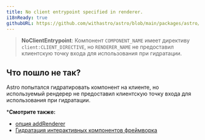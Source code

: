 ```yaml
---
title: No client entrypoint specified in renderer.
i18nReady: true
githubURL: https://github.com/withastro/astro/blob/main/packages/astro/src/core/errors/errors-data.ts
---
```


> **NoClientEntrypoint**: Компонент `COMPONENT_NAME` имеет директиву `client:CLIENT_DIRECTIVE`, но `RENDERER_NAME` не предоставил клиентскую точку входа для использования при гидратации.

## Что пошло не так?
Astro попытался гидратировать компонент на клиенте, но используемый рендерер не предоставил клиентскую точку входа для использования при гидратации.

***Смотрите также:**
-  [опция addRenderer](/ru/reference/integrations-reference/#addrenderer-option)
-  [Гидратация интерактивных компонентов фреймворка](/ru/guides/framework-components/#hydrating-interactive-components)